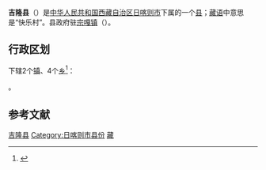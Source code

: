 {{Infobox China County
| county = 吉隆县
| usedname = 
| nameorigin = 
| Photo = 
| Photoname = 
| map = Xigaze Counties.png
| map_caption = [[日喀则市|日喀则市]]下属行政区划
| Pinyin = Jílóng  Xiàn
| Belong = [[西藏自治区|西藏自治区]][[日喀则市|日喀则市]]
| Types = [[县|县]]
| admincode = 542335
| founded = 
| seat = [[宗嘎镇|宗嘎镇]]
| officerTitle = 
| officer = 
| officerTitle2 = 
| officer2 = 
| division = 5
| town = 2
| township = 3
| subdistrict = 
| dialect = 
| post code = 858700
| phone code = 892
| coordinate = 
| area = 9009
| area land = 
| area water = 
| census yr = 2003
| pop = 1万人
| density =  
| GDP = 
| GDP_as_of = 
| GDPPC = 
| carlicense = 藏D
| web = 
| web_title = 吉隆县政府网
}}
'''吉隆县'''（{{bo|z=སྐྱིད་རོང་རྫོང / སྐྱིད་གྲོང་རྫོང|w=skyid (g)rong rdzong|p=Gyirong Zong}}）是[[中华人民共和国|中华人民共和国]][[西藏自治区|西藏自治区]][[日喀则市|日喀则市]]下属的一个[[县|县]]；[[藏语|藏语]]中意思是“快乐村”。县政府驻[[宗嘎镇|宗嘎镇]]（{{bo|z=རྫོང་དགའ|w=rdzong dga'}}）。

== 行政区划 ==
{{PAGENAMEBASE}}下辖2个[[行政建制镇|镇]]、4个[[乡_(中华人民共和国)|乡]]<ref>{{PRC admin/ref sgc|54/02/34}}</ref>：

{{PRC admin/children|54/02/34}}。

== 参考文献 ==
{{reflist}}

{{吉隆县行政区划}}
{{日喀则市行政区划}}
{{西藏行政区划}}
{{国家级贫困县|前}}
{{中华人民共和国陆地边境县}}

[[Category:吉隆县|]]
[[Category:日喀则市县份|Category:日喀则市县份]]
[[Category:原国家级贫困县|藏]]